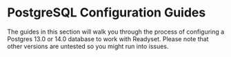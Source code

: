 
# PostgreSQL Configuration Guides

The guides in this section will walk you through the process of configuring a Postgres 13.0 or 14.0 database to work with Readyset. 
Please note that other versions are untested so you might run into issues. 

<Cards>
  <Card title="General Postgres" href="/reference/configure-your-database/postgres/generic-db-directions" />
  <Card title="AWS RDS Postgres" href="/reference/configure-your-database/postgres/aws-rds-directions" />
  <Card title="AWS Aurora Postgres" href="/reference/configure-your-database/postgres/aws-aurora-directions" />
</Cards>
